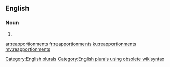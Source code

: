==English==

===Noun===
{{head|en}}

# {{plural of|reapportionment}}

[[Category:English plurals]][[Category:English plurals using obsolete wikisyntax]]

[[ar:reapportionments]]
[[fr:reapportionments]]
[[ku:reapportionments]]
[[my:reapportionments]]